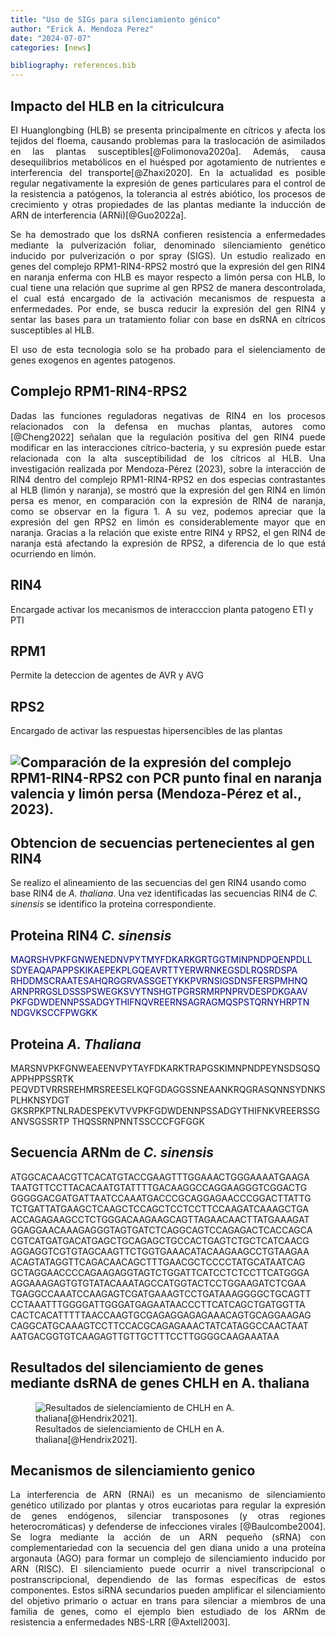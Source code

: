 ```yaml
---
title: "Uso de SIGs para silenciamiento génico"
author: "Erick A. Mendoza Perez"
date: "2024-07-07"
categories: [news]

bibliography: references.bib
---
```


## Impacto del HLB en la citriculcura

::: {style="text-align:justify"}
El Huanglongbing (HLB) se presenta principalmente en cítricos y afecta los tejidos del floema, causando problemas para la traslocación de asimilados en las plantas susceptibles[@Folimonova2020a]. Además, causa desequilibrios metabólicos en el huésped por agotamiento de nutrientes e interferencia del transporte[@Zhaxi2020]. En la actualidad es posible regular negativamente la expresión de genes particulares para el control de la resistencia a patógenos, la tolerancia al estrés abiótico, los procesos de crecimiento y otras propiedades de las plantas mediante la inducción de ARN de interferencia (ARNi)[@Guo2022a].

Se ha demostrado que los dsRNA confieren resistencia a enfermedades mediante la pulverización foliar, denominado silenciamiento genético inducido por pulverización o por spray (SIGS). Un estudio realizado en genes del complejo RPM1-RIN4-RPS2 mostró que la expresión del gen RIN4 en naranja enferma con HLB es mayor respecto a limón persa con HLB, lo cual tiene una relación que suprime al gen RPS2 de manera descontrolada, el cual está encargado de la activación mecanismos de respuesta a enfermedades. Por ende, se busca reducir la expresión del gen RIN4 y sentar las bases para un tratamiento foliar con base en dsRNA en cítricos susceptibles al HLB.
:::

::: callout-warning
::: {style="text-align:justify"}
El uso de esta tecnologia solo se ha probado para el sielenciamento de genes exogenos en agentes patogenos. 
:::
:::

::: {style="text-align:justify"}
## Complejo RPM1-RIN4-RPS2

Dadas las funciones reguladoras negativas de RIN4 en los procesos relacionados con la defensa en muchas plantas, autores como [@Cheng2022] señalan que la regulación positiva del gen RIN4 puede modificar en las interacciones cítrico-bacteria, y su expresión puede estar relacionada con la alta susceptibilidad de los cítricos al HLB. Una investigación realizada por Mendoza-Pérez (2023), sobre la interacción de RIN4 dentro del complejo RPM1-RIN4-RPS2 en dos especias contrastantes al HLB (limón y naranja), se mostró que la expresión del gen RIN4 en limón persa es menor, en comparación con la expresión de RIN4 de naranja, como se observar en la figura 1. A su vez, podemos apreciar que la expresión del gen RPS2 en limón es considerablemente mayor que en naranja. Gracias a la relación que existe entre RIN4 y RPS2, el gen RIN4 de naranja está afectando la expresión de RPS2, a diferencia de lo que está ocurriendo en limón.
:::

:::{.panel-tabset}
## RIN4
Encargade activar los mecanismos de interacccion planta patogeno ETI y PTI

## RPM1
Permite la deteccion de agentes de AVR y AVG

## RPS2
Encargado de activar las respuestas hipersencibles de las plantas

:::
## ![Comparación de la expresión del complejo RPM1-RIN4-RPS2 con PCR punto final en naranja valencia y limón persa (Mendoza-Pérez et al., 2023).](RIN4.JPG)

::: {style="color:#CD5C5C"}
:::

## Obtencion de secuencias pertenecientes al gen RIN4
Se realizo el alineamiento de las secuencias del gen RIN4 usando como base RIN4 de *A. thaliana*. Una vez identificadas las secuencias RIN4 de *C. sinensis* se identifico la proteina correspondiente. 

:::{.panel-tabset}
## Proteina RIN4 *C. sinensis*
::: {style="color:#000080"}
MAQRSHVPKFGNWENEDNVPYTMYFDKARKGRTGGTMINPNDPQENPDLL SDYEAQAPAPPSKIKAEPEKPLGQEAVRTTYERWRNKEGSDLRQSRDSPA RHDDMSCRAATESAHQRGGRVASSGETYKKPVRNSIGSDNSFERSPMHNQ ARNPRRGSLDSSSPSWEGKSVYTNSHGTPGRSRMRPNPRVDESPDKGAAV PKFGDWDENNPSSADGYTHIFNQVREERNSAGRAGMQSPSTQRNYHRPTN NDGVKSCCFPWGKK
:::
## Proteina *A. Thaliana*
MARSNVPKFGNWEAEENVPYTAYFDKARKTRAPGSKIMNPNDPEYNSDSQSQAPPHPPSSRTK
PEQVDTVRRSREHMRSREESELKQFGDAGGSSNEAANKRQGRASQNNSYDNKSPLHKNSYDGT
GKSRPKPTNLRADESPEKVTVVPKFGDWDENNPSSADGYTHIFNKVREERSSGANVSGSSRTP
THQSSRNPNNTSSCCCFGFGGK

## Secuencia ARNm de *C. sinensis*
ATGGCACAACGTTCACATGTACCGAAGTTTGGAAACTGGGAAAATGAAGA
TAATGTTCCTTACACAATGTATTTTGACAAGGCCAGGAAGGGTCGGACTG
GGGGGACGATGATTAATCCAAATGACCCGCAGGAGAACCCGGACTTATTG
TCTGATTATGAAGCTCAAGCTCCAGCTCCTCCTTCCAAGATCAAAGCTGA
ACCAGAGAAGCCTCTGGGACAAGAAGCAGTTAGAACAACTTATGAAAGAT
GGAGGAACAAAGAGGGTAGTGATCTCAGGCAGTCCAGAGACTCACCAGCA
CGTCATGATGACATGAGCTGCAGAGCTGCCACTGAGTCTGCTCATCAACG
AGGAGGTCGTGTAGCAAGTTCTGGTGAAACATACAAGAAGCCTGTAAGAA
ACAGTATAGGTTCAGACAACAGCTTTGAACGCTCCCCTATGCATAATCAG
GCTAGGAACCCCAGAAGAGGTAGTCTGGATTCATCCTCTCCTTCATGGGA
AGGAAAGAGTGTGTATACAAATAGCCATGGTACTCCTGGAAGATCTCGAA
TGAGGCCAAATCCAAGAGTCGATGAAAGTCCTGATAAAGGGGCTGCAGTT
CCTAAATTTGGGGATTGGGATGAGAATAACCCTTCATCAGCTGATGGTTA
CACTCACATTTTTAACCAAGTGCGAGAGGAGAGAAACAGTGCAGGAAGAG
CAGGCATGCAAAGTCCTTCCACGCAGAGAAACTATCATAGGCCAACTAAT
AATGACGGTGTCAAGAGTTGTTGCTTTCCTTGGGGCAAGAAATAA
:::
## Resultados del silenciamiento de genes mediante dsRNA de genes CHLH en A. thaliana

![Resultados de sielenciamiento de CHLH en A. thaliana[@Hendrix2021].](A.%20thaliana.jpg)

## Mecanismos de silenciamiento genico

::: {style="text-align:justify"}
La interferencia de ARN (RNAi) es un mecanismo de silenciamiento genético utilizado por plantas y otros eucariotas para regular la expresión de genes endógenos, silenciar transposones (y otras regiones heterocromáticas) y defenderse de infecciones virales [@Baulcombe2004]. Se logra mediante la acción de un ARN pequeño (sRNA) con complementariedad con la secuencia del gen diana unido a una proteína argonauta (AGO) para formar un complejo de silenciamiento inducido por ARN (RISC). El silenciamiento puede ocurrir a nivel transcripcional o postranscripcional, dependiendo de las formas específicas de estos componentes. Estos siRNA secundarios pueden amplificar el silenciamiento del objetivo primario o actuar en trans para silenciar a miembros de una familia de genes, como el ejemplo bien estudiado de los ARNm de resistencia a enfermedades NBS-LRR [@Axtell2003].
:::
